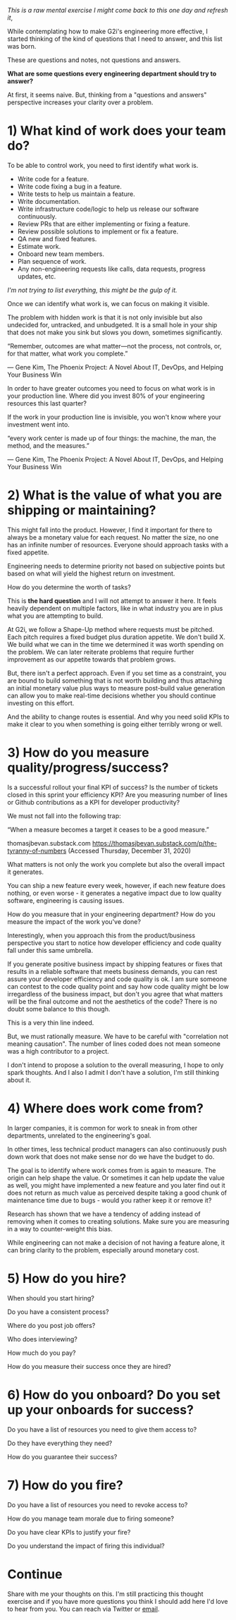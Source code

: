 
_This is a raw mental exercise I might come back to this one day and refresh it_,

While contemplating how to make G2i's engineering more effective, I started thinking of the kind of questions that I need to answer, and this list was born.

These are questions and notes, not questions and answers.

**What are some questions every engineering department should try to answer?**

At first, it seems naive. But, thinking from a "questions and answers" perspective increases your clarity over a problem.

# 1) What kind of work does your team do? 

To be able to control work, you need to first identify what work is.

- Write code for a feature.
- Write code fixing a bug in a feature.
- Write tests to help us maintain a feature.
- Write documentation.
- Write infrastructure code/logic to help us release our software continuously.
- Review PRs that are either implementing or fixing a feature.
- Review possible solutions to implement or fix a feature.
- QA new and fixed features.
- Estimate work.
- Onboard new team members.
- Plan sequence of work.
- Any non-engineering requests like calls, data requests, progress updates, etc.


_I'm not trying to list everything, this might be the gulp of it._

Once we can identify what work is, we can focus on making it visible. 

The problem with hidden work is that it is not only invisible but also undecided for, untracked, and unbudgeted. It is a small hole in your ship that does not make you sink but slows you down, sometimes significantly. 

<div style={{ borderLeft: "4px solid gray", paddingLeft: 20 }}>

“Remember, outcomes are what matter—not the process, not controls, or, for that matter, what work you complete.” 

― Gene Kim, The Phoenix Project: A Novel About IT, DevOps, and Helping Your Business Win

</div>

In order to have greater outcomes you need to focus on what work is in your production line. Where did you invest 80% of your engineering resources this last quarter? 

If the work in your production line is invisible, you won't know where your investment went into.

<div style={{ borderLeft: "4px solid gray", paddingLeft: 20 }}>

“every work center is made up of four things: the machine, the man, the method, and the measures.” 

― Gene Kim, The Phoenix Project: A Novel About IT, DevOps, and Helping Your Business Win

</div>


# 2) What is the value of what you are shipping or maintaining?

This might fall into the product. However, I find it important for there to always be a monetary value for each request. No matter the size, no one has an infinite number of resources. Everyone should approach tasks with a fixed appetite. 

Engineering needs to determine priority not based on subjective points but based on what will yield the highest return on investment.

How do you determine the worth of tasks?

This is **the hard question** and I will not attempt to answer it here. It feels heavily dependent on multiple factors, like in what industry you are in plus what you are attempting to build. 

At G2i, we follow a Shape-Up method where requests must be pitched. Each pitch requires a fixed budget plus duration appetite. We don't build X. We build what we can in the time we determined it was worth spending on the problem. We can later reiterate problems that require further improvement as our appetite towards that problem grows.

But, there isn't a perfect approach. Even if you set time as a constraint, you are bound to build something that is not worth building and thus attaching an initial monetary value plus ways to measure post-build value generation can allow you to make real-time decisions whether you should continue investing on this effort.

And the ability to change routes is essential. And why you need solid KPIs to make it clear to you when something is going either terribly wrong or well.

# 3) How do you measure quality/progress/success?

Is a successful rollout your final KPI of success? Is the number of tickets closed in this sprint your efficiency KPI? Are you measuring number of lines or Github contributions as a KPI for developer productivity? 

We must not fall into the following trap:


<div style={{ borderLeft: "4px solid gray", paddingLeft: 20 }}>

“When a measure becomes a target it ceases to be a good measure.”

thomasjbevan.substack.com
https://thomasjbevan.substack.com/p/the-tyranny-of-numbers
(Accessed Thursday, December 31, 2020)

</div>

What matters is not only the work you complete but also the overall impact it generates.

You can ship a new feature every week, however, if each new feature does nothing, or even worse - it generates a negative impact due to low quality software, engineering is causing issues.

How do you measure that in your engineering department? How do you measure the impact of the work you've done?

Interestingly, when you approach this from the product/business perspective you start to notice how developer efficiency and code quality fall under this same umbrella.

If you generate positive business impact by shipping features or fixes that results in a reliable software that meets business demands, you can rest assure your developer efficiency and code quality is ok. I am sure someone can contest to the code quality point and say how code quality might be low irregardless of the business impact, but don't you agree that what matters will be the final outcome and not the aesthetics of the code? There is no doubt some balance to this though.   

This is a very thin line indeed.

But, we must rationally measure. We have to be careful with "correlation not meaning causation". The number of lines coded does not mean someone was a high contributor to a project.    

I don't intend to propose a solution to the overall measuring, I hope to only spark thoughts. And I also I admit I don't have a solution, I'm still thinking about it. 

# 4) Where does work come from?

In larger companies, it is common for work to sneak in from other departments, unrelated to the engineering's goal.

In other times, less technical product managers can also continuously push down work that does not make sense nor do we have the budget to do.

The goal is to identify where work comes from is again to measure. The origin can help shape the value. Or sometimes it can help update the value as well, you might have implemented a new feature and you later find out it does not return as much value as perceived despite taking a good chunk of maintenance time due to bugs - would you rather keep it or remove it? 

Research has shown that we have a tendency of adding instead of removing when it comes to creating solutions. Make sure you are measuring in a way to counter-weight this bias.

While engineering can not make a decision of not having a feature alone, it can bring clarity to the problem, especially around monetary cost.


# 5) How do you hire?

When should you start hiring?

Do you have a consistent process?

Where do you post job offers?

Who does interviewing?

How much do you pay?

How do you measure their success once they are hired?


# 6) How do you onboard? Do you set up your onboards for success?

Do you have a list of resources you need to give them access to?

Do they have everything they need?

How do you guarantee their success?


# 7) How do you fire?

Do you have a list of resources you need to revoke access to?

How do you manage team morale due to firing someone?

Do you have clear KPIs to justify your fire?

Do you understand the impact of firing this individual?


# Continue


Share with me your thoughts on this. I'm still practicing this thought exercise and if you have more questions you think I should add here I'd love to hear from you. You can reach via Twitter or [email](mailto:andreixoc@hotmail.com).


